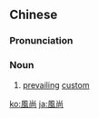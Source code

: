 {{also|风尚}}
==Chinese==
{{zh-forms|s=风尚}}

===Pronunciation===
{{zh-pron
|m=fēngshàng
|c=fung1 soeng6
|mn=hong-siōng
|cat=n
}}

===Noun===
{{zh-noun}}

# {{lb|zh|Advanced Mandarin}} [[prevailing]] [[custom]]

[[ko:風尚]]
[[ja:風尚]]